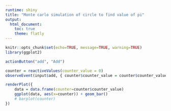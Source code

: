 ---
runtime: shiny
title: "Monte carlo simulation of circle to find value of pi"
output: 
  html_document:
    toc: true
    theme: flatly
---

```{r}
knitr::opts_chunk$set(echo=TRUE, message=TRUE, warning=TRUE)
library(ggplot2)
```


```{r}
actionButton("add", "Add")
```

```{r}
counter = reactiveValues(counter_value = 0) 
observeEvent(input$add, { counter$counter_value = counter$counter_value + 1})
```

```{r}
renderPlot({
    data = data.frame(counter=counter$counter_value)
    ggplot(data, aes(x=counter)) + geom_bar()
    # barplot(counter)
})
```